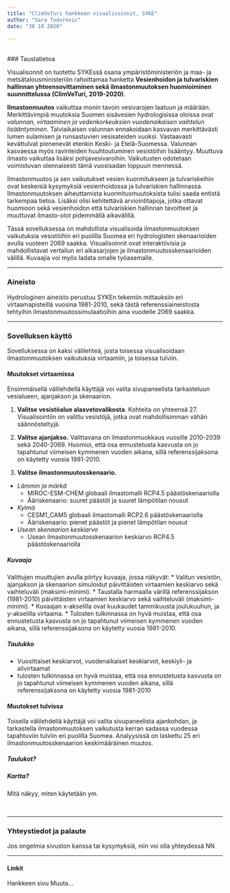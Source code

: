 ```yaml
---
title: "ClimVeTuri hankkeen visualisoinnit, SYKE"
author: "Sara Todorovic"
date: "30 10 2020"

---
```

<br>
### Taustatietoa 

Visualisonnit on tuotettu SYKEssä osana ympäristöministeriön ja maa- ja metsätalousministeriön rahoittamaa hanketta **Vesienhoidon ja tulvariskien hallinnan yhteensovittaminen sekä ilmastonmuutoksen huomioiminen suunnittelussa (ClimVeTuri, 2019-2020)**.

**Ilmastonmuutos** vaikuttaa monin tavoin vesivarojen laatuun ja määrään. Merkittävimpiä muutoksia Suomen sisävesien hydrologisissa oloissa ovat _valunnan, virtaaminen ja vedenkorkeuksien vuodenaikaisen vaihtelun lisääntyminen_. Talviaikaisen valunnan ennakoidaan kasvavan merkittävästi lumen sulamisen ja runsastuvien vesisateiden vuoksi. Vastaavasti kevättulvat pienenevät etenkin Keski- ja Etelä-Suomessa. Valunnan kasvaessa myös ravinteiden huuhtoutuminen vesistöihin lisääntyy. Muuttuva ilmasto vaikuttaa lisäksi pohjavesivaroihin. Vaikutusten odotetaan voimistuvan olennaisesti tämä vuosisadan loppuun mennessä.

Ilmastonmuutos ja sen vaikutukset vesien kuormitukseen ja tulvariskeihin ovat keskeisiä kysymyksiä vesienhoidossa ja tulvariskien hallinnassa. Ilmastonmuutoksen aiheuttamista kuormitusmuutoksista tulisi saada entistä tarkempaa tietoa. Lisäksi olisi kehitettävä arviointitapoja, jotka ottavat huomioon sekä vesienhoidon että tulvariskien hallinnan tavoitteet ja muuttuvat ilmasto-olot pidemmällä aikavälillä.

Tässä sovelluksessa on mahdollista visualisoida ilmastonmuutoksen vaikutuksia vesistöihin eri puolilla Suomea eri hydrologisten skenaarioiden avulla vuoteen 2069 saakka. Visualisoinnit ovat interaktiivisia ja  mahdollistavat vertailun eri aikasarjojen ja ilmastonmuutosskenaarioiden välillä. Kuvaajia voi myös ladata omalle työasemalle.

***

### Aineisto
Hydrologinen aineisto perustuu SYKEn tekemiin mittauksiin eri virtaamapisteillä vuosina 1981-2010, sekä tästä referenssiaineistosta tehtyihin ilmastonmuutossimulaatioihin aina vuodelle 2069 saakka.

***

### Sovelluksen käyttö

Sovelluksessa on kaksi välilehteä, josta toisessa visualisoidaan ilmastonmuutoksen vaikutuksia virtaamiin, ja toisessa tulviin.  

#### Muutokset virtaamissa
Ensimmäisellä välilehdellä käyttäjä voi valita sivupaneelista tarkasteluun vesialueen, ajanjakson ja skenaarion.  

1. **Valitse vesistöalue alasvetovalikosta**. Kohteita on yhteensä 27. Visualisointiin on valittu vesistöjä, jotka ovat mahdollisimman vähän säännösteltyjä.  

2. **Valitse ajanjakso.** Valittavana on ilmastonmuokkaus vuosille 2010-2039 sekä 2040-2069. Huomioi, että osa ennustetusta kasvusta  on jo tapahtunut viimeisen kymmenen vuoden aikana, sillä referenssijaksona on käytetty vuosia 1981-2010.  

3. **Valitse ilmastonmuutosskenaario.**

* *Lämmin ja märkä*
  + MIROC-ESM-CHEM globaali ilmastomalli RCP4.5 päästöskenaariolla
  + Ääriskenaario: suuret päästöt ja suuret lämpötilan nousut  
* *Kylmä*
  + CESM1_CAM5 globaali ilmastomalli RCP2.6 päästöskenaariolla
  + Ääriskenaario: pienet päästöt ja pienet lämpötilan nousut  
* *Usean skenaarion keskiarvo*
  + Usean ilmastonmuutosskenaarion keskiarvo RCP4.5 päästöskenaariolla  

##### **Kuvaaja**
Valittujen muuttujien avulla piirtyy kuvaaja, jossa näkyvät:
* Valitun vesistön, ajanjakson ja skenaarion simuloidut päivittäisten virtaamien keskiarvo sekä vaihteluväli (maksimi-minimi).
* Taustalla harmaalla värillä referenssijakson (1981-2010) päivittäisten virtaamien keskiarvo sekä vaihteluväli (maksimi-minimi).
* Kuvaajan x-akselilla ovat kuukaudet tammikuusta joulukuuhun, ja y-akselilla virtaama.
* Tulosten tulkinnassa on hyvä muistaa, että osa ennustetusta kasvusta  on jo tapahtunut viimeisen kymmenen vuoden aikana, sillä referenssijaksona on käytetty vuosia 1981-2010.


##### **Taulukko**
* Vuosittaiset keskiarvot, vuodenaikaiset keskiarvot, keskiyli- ja alivirtaamat 
* tulosten tulkinnassa on hyvä muistaa, että osa ennustetusta kasvusta  on jo tapahtunut viimeisen kymmenen vuoden aikana, sillä referenssijaksona on käytetty vuosia 1981-2010


#### Muutokset tulvissa
Toisella välilehdellä käyttäjä voi valita sivupaneelista ajankohdan, ja tarkastella ilmastonmuutoksen vaikutusta kerran sadassa vuodessa tapahtuviin tulviin eri puolilla Suomea. Analyysissä on laskettu 25 eri ilmastonmuutosskenaarion keskimääräinen muutos.  


##### **Taulukot?**  


##### **Kartta?**
Mitä näkyy, miten käytetään ym.

<br>

***
### Yhteystiedot ja palaute
Jos ongelmia sivuston kanssa tai kysymyksiä, niin voi olla yhteydessä NN
<br>

***
#### Linkit
Hankkeen sivu
Muuta...  
<br>


